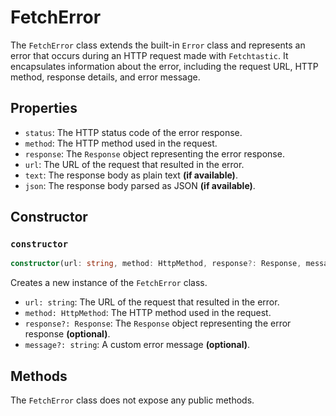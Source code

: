 # FetchError

The `FetchError` class extends the built-in `Error` class and represents an error that occurs during an HTTP request made with `Fetchtastic`. It encapsulates information about the error, including the request URL, HTTP method, response details, and error message.

## Properties

-   `status`: The HTTP status code of the error response.
-   `method`: The HTTP method used in the request.
-   `response`: The `Response` object representing the error response.
-   `url`: The URL of the request that resulted in the error.
-   `text`: The response body as plain text **(if available)**.
-   `json`: The response body parsed as JSON **(if available)**.

## Constructor

### `constructor`

```typescript
constructor(url: string, method: HttpMethod, response?: Response, message?: string)
```

Creates a new instance of the `FetchError` class.

-   `url: string`: The URL of the request that resulted in the error.
-   `method: HttpMethod`: The HTTP method used in the request.
-   `response?: Response`: The `Response` object representing the error response **(optional)**.
-   `message?: string`: A custom error message **(optional)**.

## Methods

The `FetchError` class does not expose any public methods.
